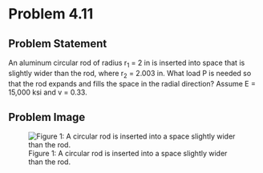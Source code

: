 # Problem 4.11 {.unnumbered}

## Problem Statement 
An aluminum circular rod of radius r<sub>1</sub> = 2 in is inserted into space that is slightly wider than the rod, where r<sub>2</sub> = 2.003 in. What load P is needed so that the rod expands and fills the space in the radial direction? Assume E = 15,000 ksi and v = 0.33.

## Problem Image

![Figure 1: A circular rod is inserted into a space slightly wider than the rod.](images/213.png){fig-alt="A circular rod is inserted into a space slightly wider than the rod. The radius of the rod is r[1] and the radius of the space is r[2]."}